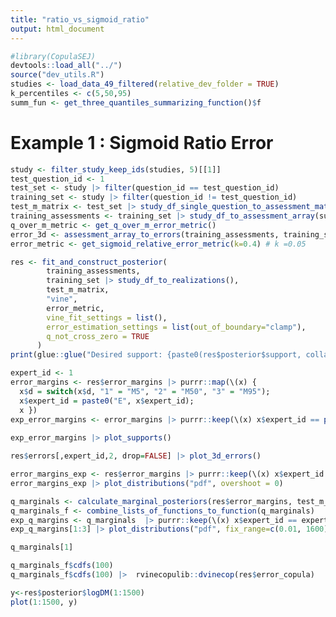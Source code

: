 ```yaml
---
title: "ratio_vs_sigmoid_ratio"
output: html_document
---
```


```r
#library(CopulaSEJ)
devtools::load_all("../")
source("dev_utils.R")
studies <- load_data_49_filtered(relative_dev_folder = TRUE)
k_percentiles <- c(5,50,95)
summ_fun <- get_three_quantiles_summarizing_function()$f
```
# Example 1 : Sigmoid Ratio Error
```r
study <- filter_study_keep_ids(studies, 5)[[1]]
test_question_id <- 1
test_set <- study |> filter(question_id == test_question_id)
training_set <- study |> filter(question_id != test_question_id)
test_m_matrix <- test_set |> study_df_single_question_to_assessment_matrix(summ_fun, k_percentiles)
training_assessments <- training_set |> study_df_to_assessment_array(summ_fun, k_percentiles)
q_over_m_metric <- get_q_over_m_error_metric()
error_3d <- assessment_array_to_errors(training_assessments, training_set |> study_df_to_realizations(), q_over_m_metric$f)
error_metric <- get_sigmoid_relative_error_metric(k=0.4) # k =0.05
```
```r
res <- fit_and_construct_posterior(
        training_assessments,
        training_set |> study_df_to_realizations(),
        test_m_matrix,
        "vine",
        error_metric,
        vine_fit_settings = list(),
        error_estimation_settings = list(out_of_boundary="clamp"),
        q_not_cross_zero = TRUE
      )
print(glue::glue("Desired support: {paste0(res$posterior$support, collapse=',')}"))

expert_id <- 1
error_margins <- res$error_margins |> purrr::map(\(x) {
  x$d = switch(x$d, "1" = "M5", "2" = "M50", "3" = "M95"); 
  x$expert_id = paste0("E", x$expert_id);
  x })
exp_error_margins <- error_margins |> purrr::keep(\(x) x$expert_id == paste0("E", expert_id))
  
exp_error_margins |> plot_supports()
```
```r
res$errors[,expert_id,2, drop=FALSE] |> plot_3d_errors()
```
```r
error_margins_exp <- res$error_margins |> purrr::keep(\(x) x$expert_id == expert_id && x$d==2) 
error_margins_exp |> plot_distributions("pdf", overshoot = 0)
```

```r
q_marginals <- calculate_marginal_posteriors(res$error_margins, test_m_matrix, error_metric)
q_marginals_f <- combine_lists_of_functions_to_function(q_marginals)
exp_q_margins <- q_marginals  |> purrr::keep(\(x) x$expert_id == expert_id)
exp_q_margins[1:3] |> plot_distributions("pdf", fix_range=c(0.01, 1600))
```
```r
q_marginals[1]
```

```r
q_marginals_f$cdfs(100)
q_marginals_f$cdfs(100) |>  rvinecopulib::dvinecop(res$error_copula)
```

```r
y<-res$posterior$logDM(1:1500)
plot(1:1500, y)
```

